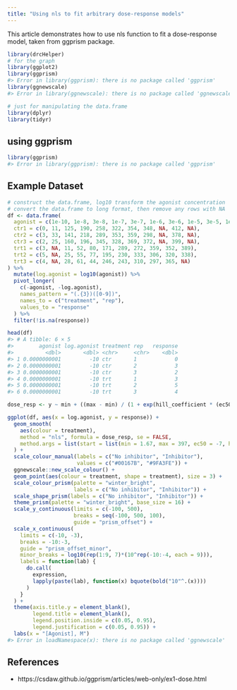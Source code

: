 ```yaml
---
title: "Using nls to fit arbitrary dose-response models"
---
```




This article demonstrates how to use nls function to fit a dose-response model, taken from ggprism package.


``` r
library(drcHelper)
# for the graph
library(ggplot2)
library(ggprism)
#> Error in library(ggprism): there is no package called 'ggprism'
library(ggnewscale)
#> Error in library(ggnewscale): there is no package called 'ggnewscale'

# just for manipulating the data.frame
library(dplyr)
library(tidyr)
```


## using ggprism



``` r
library(ggprism)
#> Error in library(ggprism): there is no package called 'ggprism'
```
## Example Dataset


``` r
# construct the data.frame, log10 transform the agonist concentration
# convert the data.frame to long format, then remove any rows with NA
df <- data.frame(
  agonist = c(1e-10, 1e-8, 3e-8, 1e-7, 3e-7, 1e-6, 3e-6, 1e-5, 3e-5, 1e-4, 3e-4),
  ctr1 = c(0, 11, 125, 190, 258, 322, 354, 348, NA, 412, NA),
  ctr2 = c(3, 33, 141, 218, 289, 353, 359, 298, NA, 378, NA),
  ctr3 = c(2, 25, 160, 196, 345, 328, 369, 372, NA, 399, NA),
  trt1 = c(3, NA, 11, 52, 80, 171, 289, 272, 359, 352, 389),
  trt2 = c(5, NA, 25, 55, 77, 195, 230, 333, 306, 320, 338), 
  trt3 = c(4, NA, 28, 61, 44, 246, 243, 310, 297, 365, NA)
) %>% 
  mutate(log.agonist = log10(agonist)) %>% 
  pivot_longer(
    c(-agonist, -log.agonist), 
    names_pattern = "(.{3})([0-9])", 
    names_to = c("treatment", "rep"),
    values_to = "response"
  ) %>% 
  filter(!is.na(response))

head(df)
#> # A tibble: 6 × 5
#>        agonist log.agonist treatment rep   response
#>          <dbl>       <dbl> <chr>     <chr>    <dbl>
#> 1 0.0000000001         -10 ctr       1            0
#> 2 0.0000000001         -10 ctr       2            3
#> 3 0.0000000001         -10 ctr       3            2
#> 4 0.0000000001         -10 trt       1            3
#> 5 0.0000000001         -10 trt       2            5
#> 6 0.0000000001         -10 trt       3            4
```


``` r
dose_resp <- y ~ min + ((max - min) / (1 + exp(hill_coefficient * (ec50 - x))))

ggplot(df, aes(x = log.agonist, y = response)) + 
  geom_smooth(
    aes(colour = treatment),
    method = "nls", formula = dose_resp, se = FALSE,
    method.args = list(start = list(min = 1.67, max = 397, ec50 = -7, hill_coefficient = 1))
  ) + 
  scale_colour_manual(labels = c("No inhibitor", "Inhibitor"),
                      values = c("#00167B", "#9FA3FE")) + 
  ggnewscale::new_scale_colour() +
  geom_point(aes(colour = treatment, shape = treatment), size = 3) + 
  scale_colour_prism(palette = "winter_bright", 
                     labels = c("No inhibitor", "Inhibitor")) + 
  scale_shape_prism(labels = c("No inhibitor", "Inhibitor")) + 
  theme_prism(palette = "winter_bright", base_size = 16) + 
  scale_y_continuous(limits = c(-100, 500), 
                     breaks = seq(-100, 500, 100),
                     guide = "prism_offset") + 
  scale_x_continuous(
    limits = c(-10, -3), 
    breaks = -10:-3,
    guide = "prism_offset_minor",
    minor_breaks = log10(rep(1:9, 7)*(10^rep(-10:-4, each = 9))),
    labels = function(lab) {
      do.call(
        expression,
        lapply(paste(lab), function(x) bquote(bold("10"^.(x))))
      )
    }
  ) + 
  theme(axis.title.y = element_blank(),
        legend.title = element_blank(),
        legend.position.inside = c(0.05, 0.95),
        legend.justification = c(0.05, 0.95)) + 
  labs(x = "[Agonist], M")
#> Error in loadNamespace(x): there is no package called 'ggnewscale'
```


## References

- https://csdaw.github.io/ggprism/articles/web-only/ex1-dose.html
